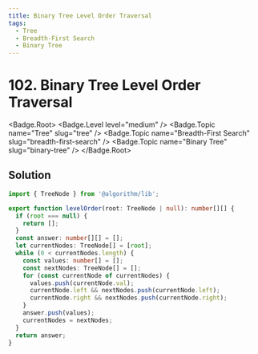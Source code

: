 ```yaml
---
title: Binary Tree Level Order Traversal
tags:
  - Tree
  - Breadth-First Search
  - Binary Tree
---
```


# 102. Binary Tree Level Order Traversal

<Badge.Root>
  <Badge.Level level="medium" />
  <Badge.Topic name="Tree" slug="tree" />
  <Badge.Topic name="Breadth-First Search" slug="breadth-first-search" />
  <Badge.Topic name="Binary Tree" slug="binary-tree" />
</Badge.Root>

## Solution

```typescript filename="solution.ts" copy
import { TreeNode } from '@algorithm/lib';

export function levelOrder(root: TreeNode | null): number[][] {
  if (root === null) {
    return [];
  }
  const answer: number[][] = [];
  let currentNodes: TreeNode[] = [root];
  while (0 < currentNodes.length) {
    const values: number[] = [];
    const nextNodes: TreeNode[] = [];
    for (const currentNode of currentNodes) {
      values.push(currentNode.val);
      currentNode.left && nextNodes.push(currentNode.left);
      currentNode.right && nextNodes.push(currentNode.right);
    }
    answer.push(values);
    currentNodes = nextNodes;
  }
  return answer;
}
```

<ProblemLink
  codingSite="leetcode"
  href="https://leetcode.com/problems/binary-tree-level-order-traversal"
  title="Binary Tree Level Order Traversal"
/>
